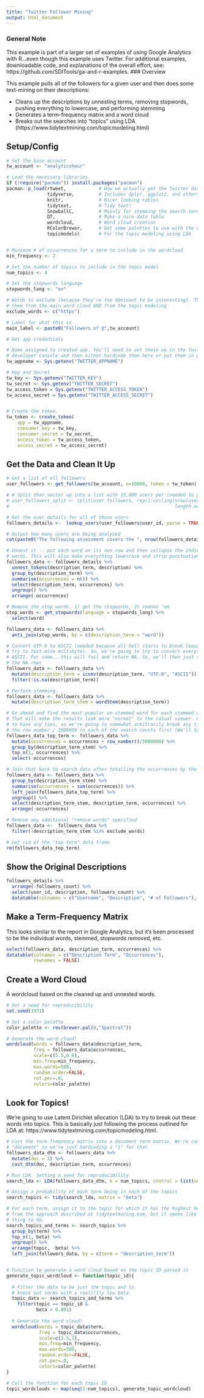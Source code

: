 ```yaml
---
title: "Twitter Follower Mining"
output: html_document
---
```


### General Note

This example is part of a larger set of examples of using Google Analytics with R...even though this example uses Twitter. For additional examples, downloadable code, and explanations of the overall effort, see: https://github.com/SDITools/ga-and-r-examples.
### Overview


This example pulls all of the followers for a given user and then does some text-mining on their descriptions:

* Cleans up the descriptions by unnesting terms, removing stopwords, pushing everything to lowercase, and performing stemming
* Generates a term-frequency matrix and a word cloud
* Breaks out the searches into "topics" using LDA (https://www.tidytextmining.com/topicmodeling.html)

## Setup/Config

```r

# Set the base account
tw_account <- "analyticshour"

# Load the necessary libraries. 
if (!require("pacman")) install.packages("pacman")
pacman::p_load(rtweet,            # How we actually get the Twitter data
               tidyverse,         # Includes dplyr, ggplot2, and others; very key!
               knitr,             # Nicer looking tables
               tidytext,          # Tidy text!
               SnowballC,         # Mainly for stemming the search terms
               DT,                # Make a nice data table
               wordcloud,         # Word cloud creation
               RColorBrewer,      # Get some palettes to use with the word cloud
               topicmodels)       # For the topic modeling using LDA


# Minimum # of occurrences for a term to include in the wordcloud
min_frequency <- 2

# Set the number of topics to include in the topic model
num_topics <- 4

# Set the stopwords language
stopwords_lang <- "en"

# Words to exclude (because they're too dominant to be interesting). This will exclude
# them from the main word cloud AND from the topic modeling
exclude_words <- c("https")

# Label for what this is
main_label <- paste0("Followers of @",tw_account)

# Get app credentials

# Name assigned to created app. You'll need to set these up in the Twitter
# developer console and then either hardcode them here or put them in your .Renviron file
tw_appname <- Sys.getenv("TWITTER_APPNAME")

# Key and Secret
tw_key <- Sys.getenv("TWITTER_KEY")
tw_secret <- Sys.getenv("TWITTER_SECRET")
tw_access_token = Sys.getenv("TWITTER_ACCESS_TOKEN")
tw_access_secret = Sys.getenv("TWITTER_ACCESS_SECRET")


# Create the token. 
tw_token <- create_token(
    app = tw_appname,
    consumer_key = tw_key,
    consumer_secret = tw_secret,
    access_token = tw_access_token,
    access_secret = tw_access_secret)

```

## Get the Data and Clean It Up

```r

# Get a list of all followers
user_followers <- get_followers(tw_account, n=10000, token = tw_token)

# # Split that vector up into a list with 15,000 users per (needed to get the details)
# user_followers_split <- split(user_followers, rep(1:ceiling(nrow(user_followers)/15000), each=15000, 
#                                                             length.out = nrow(user_followers)))

# Get the user details for all of those users
followers_details <-  lookup_users(user_followers$user_id, parse = TRUE, token = tw_token)

# Output how many users are being analyzed
cat(paste0("The following assessment covers the ", nrow(followers_details), " ", tolower(main_label), "."))

# Unnest it -- put each word on its own row and then collapse the individual
# words. This will also make everything lowercase and strip punctuation!
followers_data <- followers_details %>% 
  unnest_tokens(description_term, description) %>% 
  group_by(description_term) %>% 
  summarise(occurrences = n()) %>% 
  select(description_term, occurrences) %>% 
  ungroup() %>% 
  arrange(-occurrences)

# Remove the stop words. 1) get the stopwords, 2) remove 'em
stop_words <- get_stopwords(language = stopwords_lang) %>% 
  select(word)

followers_data <- followers_data %>% 
  anti_join(stop_words, by = c(description_term = "word"))

# Convert UTF-8 to ASCII (needed because all hell starts to break loose if you 
# try to text-mine multibyte). So, we're going to try to convert everything to
# ASCII. For some...this will fail and return NA. So, we'll then just remove
# the NA rows
followers_data <- followers_data %>%
  mutate(description_term = iconv(description_term, "UTF-8", "ASCII")) %>% 
  filter(!is.na(description_term))

# Perform stemming.
followers_data <- followers_data %>% 
  mutate(description_term_stem = wordStem(description_term))

# Go ahead and find the most popular un-stemmed word for each stemmed word.
# That will make the results look more "normal" to the casual viewer. We don't want
# to have any ties, so we're going to somewhat arbitrarily break any ties by adding
# the row number / 1000000 to each of the search counts first (We'll toss this later)
followers_data_top_term <- followers_data %>% 
  mutate(occurrences = occurrences + row_number()/1000000) %>% 
  group_by(description_term_stem) %>% 
  top_n(1, occurrences) %>% 
  select(-occurrences)

# Join that back to search data after totalling the occurrences by the stemmed term.
followers_data <- followers_data %>% 
  group_by(description_term_stem) %>% 
  summarise(occurrences = sum(occurrences)) %>% 
  left_join(followers_data_top_term) %>% 
  ungroup() %>% 
  select(description_term_stem, description_term, occurrences) %>% 
  arrange(-occurrences)

# Remove any additional "remove words" specified
followers_data <-  followers_data %>%
  filter(!description_term_stem %in% exclude_words)

# Get rid of the "top term" data frame
rm(followers_data_top_term)

```

## Show the Original Descriptions

```r

followers_details %>% 
  arrange(-followers_count) %>% 
  select(user_id, description, followers_count) %>% 
  datatable(colnames = c("Username", "Description", "# of Followers"),  rownames = FALSE)

```


## Make a Term-Frequency Matrix

This looks similar to the report in Google Analytics, but it's been processed to be the individual words, stemmed, stopwords removed, etc.

```r

select(followers_data, description_term, occurrences) %>% 
datatable(colnames = c("Description Term", "Occurrences"),
          rownames = FALSE)

```


## Create a Word Cloud

A wordcloud based on the cleaned up and unnested words.

```r

# Set a seed for reproducibility
set.seed(1971)

# Set a color palette
color_palette <- rev(brewer.pal(8,"Spectral")) 

# Generate the word cloud!
wordcloud(words = followers_data$description_term, 
          freq = followers_data$occurrences,
          scale=c(5.5,0.6),
          min.freq=min_frequency,
          max.words=500, 
          random.order=FALSE,
          rot.per=.0,
          colors=color_palette)

```

## Look for Topics!

We're going to use Latent Dirichlet allocation (LDA) to try to break out these words into topics. This is basically just following the process outlined for LDA at: https://www.tidytextmining.com/topicmodeling.html.

```r

# Cast the term frequency matrix into a document term matrix. We're considering this all one 
# "document" so we're just hardcoding a "1" for that
followers_data_dtm <- followers_data %>% 
  mutate(doc = 1) %>% 
  cast_dtm(doc, description_term, occurrences)

# Run LDA. Setting a seed for reproducibility
search_lda <- LDA(followers_data_dtm, k = num_topics, control = list(seed = 1120))

# Assign a probability of each term being in each of the topics
search_topics <- tidy(search_lda, matrix = "beta")

# For each term, assign it to the topic for which it has the highest beta. This diverges
# from the approach described at tidytextmining.com, but it seems like a reasonably legit
# thing to do.
search_topics_and_terms <- search_topics %>%
  group_by(term) %>% 
  top_n(1, beta) %>% 
  ungroup() %>% 
  arrange(topic, -beta) %>% 
  left_join(followers_data, by = c(term = "description_term"))


# Function to generate a word cloud based on the topic ID passed in
generate_topic_wordcloud <- function(topic_id){
  
  # Filter the data to be just the topic and to 
  # knock out terms with a reallllly low beta
  topic_data <- search_topics_and_terms %>% 
    filter(topic == topic_id &
           beta > 0.001)
  
  # Generate the word cloud!
  wordcloud(words = topic_data$term, 
            freq = topic_data$occurrences,
            scale=c(3.5,1),
            min.freq=min_frequency,
            max.words=500, 
            random.order=FALSE,
            rot.per=.0,
            colors=color_palette)
}

# Call the function for each topic ID
topic_wordclouds <- map(seq(1:num_topics), generate_topic_wordcloud)


```

